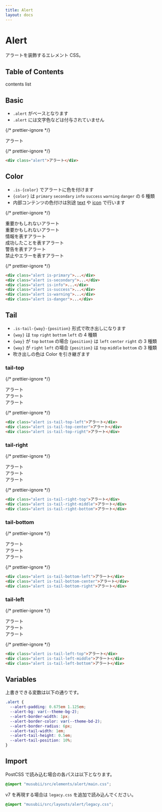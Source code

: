 ```yaml
---
title: Alert
layout: docs
---
```


# Alert

アラートを装飾するエレメント CSS。

## Table of Contents

contents list

## Basic

- `.alert` がベースとなります
- `.alert` には文字色などは付与されていません

{/* prettier-ignore */}
<div className="docs-preview">
  <div className="alert">アラート</div>
</div>

{/* prettier-ignore */}
```html
<div class="alert">アラート</div>
```

## Color

- `.is-{color}` でアラートに色を付けます
- `{color}` は `primary` `secondary` `info` `success` `warning` `danger` の 6 種類
- 内部コンテンツの色付けは別途 [text](/docs/text) や [icon](/docs/icon) で行います

{/* prettier-ignore */}
<div className="docs-preview">
  <div className="box is-space-md">
    <div className="alert is-primary">
      <span className="text is-primary">重要かもしれないアラート</span>
    </div>
    <div className="alert is-secondary">
      <span className="text is-secondary">重要かもしれないアラート</span>
    </div>
    <div className="alert is-info">
      <span className="text is-info">情報を表すアラート</span>
    </div>
    <div className="alert is-success">
      <span className="text is-success">成功したことを表すアラート</span>
    </div>
    <div className="alert is-warning">
      <span className="text is-warning">警告を表すアラート</span>
    </div>
    <div className="alert is-danger">
      <span className="text is-danger">禁止やエラーを表すアラート</span>
    </div>
  </div>
</div>

{/* prettier-ignore */}
```html
<div class="alert is-primary">...</div>
<div class="alert is-secondary">...</div>
<div class="alert is-info">...</div>
<div class="alert is-success">...</div>
<div class="alert is-warning">...</div>
<div class="alert is-danger">...</div>
```

## Tail

- `.is-tail-{way}-{position}` 形式で吹き出しになります
- `{way}` は `top` `right` `bottom` `left` の 4 種類
- `{way}` が `top` `bottom` の場合 `{position}` は `left` `center` `right` の 3 種類
- `{way}` が `right` `left` の場合 `{position}` は `top` `middle` `bottom` の 3 種類
- 吹き出しの色は Color を引き継ぎます

### tail-top

{/* prettier-ignore */}
<div className="docs-preview">
  <div className="box is-space-md">
    <div className="alert is-tail-top-left">アラート</div>
    <div className="alert is-tail-top-center">アラート</div>
    <div className="alert is-tail-top-right">アラート</div>
  </div>
</div>

{/* prettier-ignore */}
```html
<div class="alert is-tail-top-left">アラート</div>
<div class="alert is-tail-top-center">アラート</div>
<div class="alert is-tail-top-right">アラート</div>
```

### tail-right

{/* prettier-ignore */}
<div className="docs-preview">
  <div className="box is-space-md">
    <div className="alert is-tail-right-top">アラート</div>
    <div className="alert is-tail-right-middle">アラート</div>
    <div className="alert is-tail-right-bottom">アラート</div>
  </div>
</div>

{/* prettier-ignore */}
```html
<div class="alert is-tail-right-top">アラート</div>
<div class="alert is-tail-right-middle">アラート</div>
<div class="alert is-tail-right-bottom">アラート</div>
```

### tail-bottom

{/* prettier-ignore */}
<div className="docs-preview">
  <div className="box is-space-md">
    <div className="alert is-tail-bottom-left">アラート</div>
    <div className="alert is-tail-bottom-center">アラート</div>
    <div className="alert is-tail-bottom-right">アラート</div>
  </div>
</div>

{/* prettier-ignore */}
```html
<div class="alert is-tail-bottom-left">アラート</div>
<div class="alert is-tail-bottom-center">アラート</div>
<div class="alert is-tail-bottom-right">アラート</div>
```

### tail-left

{/* prettier-ignore */}
<div className="docs-preview">
  <div className="box is-space-md">
    <div className="alert is-tail-left-top">アラート</div>
    <div className="alert is-tail-left-middle">アラート</div>
    <div className="alert is-tail-left-bottom">アラート</div>
  </div>
</div>

{/* prettier-ignore */}
```html
<div class="alert is-tail-left-top">アラート</div>
<div class="alert is-tail-left-middle">アラート</div>
<div class="alert is-tail-left-bottom">アラート</div>
```

## Variables

上書きできる変数は以下の通りです。

```css
.alert {
  --alert-padding: 0.675em 1.125em;
  --alert-bg: var(--theme-bg-2);
  --alert-border-width: 1px;
  --alert-border-color: var(--theme-bd-2);
  --alert-border-radius: 6px;
  --alert-tail-width: 1em;
  --alert-tail-height: 0.5em;
  --alert-tail-position: 10%;
}
```

## Import

PostCSS で読み込む場合の各パスは以下となります。

```css
@import "musubii/src/elements/alert/main.css";
```

v7 を再現する場合は `legacy.css` を追加で読み込んでください。

```css
@import "musubii/src/layouts/alert/legacy.css";
```
